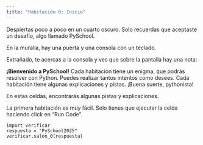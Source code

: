 ```yaml
---
title: "Habitación 0: Inicio"
---
```


Despiertas poco a poco en un cuarto oscuro.
Solo recuerdas que aceptaste un desafío, algo llamado PySchool. 

En la muralla, hay una puerta y una consola con un teclado.

Extrañado, te acercas a la consola y ves que sobre la pantalla hay una nota:

<div class="alert alert-info">
**¡Bienvenido a PySchool!**
Cada habitación tiene un enigma, que podrás resolver con Python. 
Puedes realizar tantos intentos como desees. 
Cada habitación tiene algunas explicaciones y pistas.
¡Buena suerte, pythonista!
</div>

::: {.callout-tip collapse="true"}
En estas celdas, encontrarás algunas pistas y explicaciones.

La primera habitación es muy fácil. Solo tienes que ejecutar la celda haciendo click en "Run Code".
:::

```pyodide-python
import verificar
respuesta = "PySchool2025"
verificar.salon_0(respuesta)
```